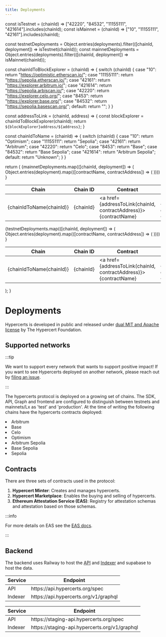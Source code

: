 ```yaml
---
title: Deployments 
---
```



  const isTestnet = (chainId) => ["42220", "84532", "11155111", "421614"].includes(chainId);
  const isMainnet = (chainId) => ["10", "11155111", "42161"].includes(chainId);

  const testnetDeployments = Object.entries(deployments).filter(([chainId, deployment]) => isTestnet(chainId));
  const mainnetDeployments = Object.entries(deployments).filter(([chainId, deployment]) => isMainnet(chainId));

  const chainIdToBlockExplorer = (chainId) => {
    switch (chainId) {
      case "10":
        return "https://optimistic.etherscan.io/";
      case "11155111":
        return "https://sepolia.etherscan.io/";
      case "42161":
        return "https://explorer.arbitrum.io/";
      case "421614":
        return "https://sepolia.arbiscan.io/";
      case "42220":
        return "https://explorer.celo.org/";
      case "8453":
        return "https://explorer.base.org/";
      case "84532":
        return "https://sepolia.basescan.org/";
      default:
        return "";
    }
  }

  const addressToLink = (chainId, address) => {
    const blockExplorer = chainIdToBlockExplorer(chainId);
    return `${blockExplorer}address/${address}`;
  }

  const chainIdToName = (chainId) => {
    switch (chainId) {
      case "10":
        return "Optimism";
      case "11155111":
        return "Sepolia";
      case "42161":
        return "Arbitrum";
      case "42220":
        return "Celo";
      case "8453":
        return "Base";
      case "84532":
        return "Base Sepolia";
      case "421614":
        return "Arbitrum Sepolia";
      default:
        return "Unknown";
    }
  }


  return (
    <Tabs>
      <TabItem value="production" label="Production">
        <table>
          <thead>
            <tr>
              <th>Chain</th>
              <th>Chain ID</th>
              <th>Contract</th>
              <th>Address</th>
            </tr>
          </thead>
          <tbody>
            {mainnetDeployments.map(([chainId, deployment]) => (
              Object.entries(deployment).map(([contractName, contractAddress]) => (
                <tr key={chainId}>
                  <td>{chainIdToName(chainId)}</td>
                  <td>{chainId}</td>
                  <td><a href={addressToLink(chainId, contractAddress)}>{contractName}</a></td>
                  <td><a href={addressToLink(chainId, contractAddress)}>{contractAddress}</a></td>
                </tr>
              ))))
            }
          </tbody>
        </table>
      </TabItem>
      <TabItem value="test" label="Testnets" default>
        <table>
          <thead>
            <tr>
              <th>Chain</th>
              <th>Chain ID</th>
              <th>Contract</th>
              <th>Address</th>
            </tr>
          </thead>
          <tbody>
            {testnetDeployments.map(([chainId, deployment]) => (
              Object.entries(deployment).map(([contractName, contractAddress]) => (
               <tr key={chainId}>
                  <td>{chainIdToName(chainId)}</td>
                  <td>{chainId}</td>
                  <td><a href={addressToLink(chainId, contractAddress)}>{contractName}</a></td>
                  <td><a href={addressToLink(chainId, contractAddress)}>{contractAddress}</a></td>
                </tr>
              ))))
            }
          </tbody>
        </table>
      </TabItem>
    </Tabs>
  );
}




# Deployments

Hypercerts is developed in public and released under [dual MIT and Apache license](https://github.com/hypercerts-org/hypercerts/blob/main/LICENSE) by The Hypercert Foundation.

## Supported networks

:::tip

We want to support every network that wants to support positive impact!
If you want to see Hypercerts deployed on another network, please reach out by [filing an issue](https://github.com/hypercerts-org/hypercerts/issues).

:::

The hypercerts protocol is deployed on a growing set of chains. The SDK, API, Graph and frontend are configured to distinguish between testnets and mainnets/Lx as 'test' and 'production'. At the time of writing the following chains have the hypercerts contracts deployed:

<Tabs>
  <TabItem value="production" label="Production">
    <li>Arbitrum</li>
    <li>Base</li>
    <li>Celo</li>
    <li>Optimism</li>
  </TabItem>
  <TabItem value="test" label="Testnets" default>
    <li>Arbitrum Sepolia</li>
    <li>Base Sepolia</li>
    <li>Sepolia</li>
  </TabItem>
</Tabs>

## Contracts

There are three sets of contracts used in the protocol:

1. **Hypercert Minter**: Creates and manages hypercerts.
2. **Hypercert Marketplace**: Enables the buying and selling of hypercerts.
3. **Ethereum Attestation Service (EAS)**: Registry for attestation schemas and attestation based on those schemas.

:::info

For more details on EAS see the [EAS docs](https://docs.attest.org/docs/welcome).

:::

<DeploymentsTable deployments={deployments} color="blue" />

## Backend

The backend uses Railway to host the [API](./api.md) and [Indexer](./indexer.md) and supabase to host the data. 

<Tabs>
  <TabItem value="production" label="Production">
     <table>
          <thead>
            <tr>
              <th>Service</th>
              <th>Endpoint</th>
            </tr>
          </thead>
          <tbody>
            <tr>
              <td>API</td>
              <td>https://api.hypercerts.org/spec</td>
            </tr>
            <tr>
              <td>Indexer</td>
              <td>https://api.hypercerts.org/v1/graphql</td>
            </tr>
          </tbody>
        </table>
  </TabItem>
  <TabItem value="test" label="Testnets" default>
   <table>
          <thead>
            <tr>
              <th>Service</th>
              <th>Endpoint</th>
            </tr>
          </thead>
          <tbody>
            <tr>
              <td>API</td>
              <td>https://staging-api.hypercerts.org/spec</td>
            </tr>
            <tr>
              <td>Indexer</td>
              <td>https://staging-api.hypercerts.org/v1/graphql</td>
            </tr>
          </tbody>
        </table>
  </TabItem>
</Tabs>